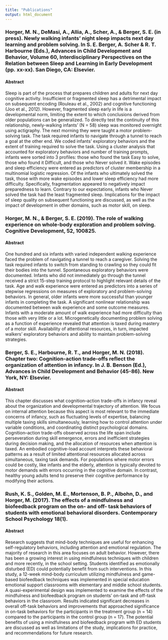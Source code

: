 ```yaml
---
title: "Publications"
output: html_document
---
```



### Horger, M. N., DeMasi, A., Allia, A., Scher, A., & Berger, S. E. (in press). Newly walking infants’ night sleep impacts next day learning and problem solving. In S. E. Berger, A. Scher & R. T. Harbourne (Eds.), Advances in Child Development and Behavior, Volume 60, Interdisciplinary Perspectives on the Relation between Sleep and Learning in Early Development (pp. xx-xx). San Diego, CA: Elsevier.


#### Abstract

Sleep is part of the process that prepares children and adults for next day cognitive activity. Insufficient or fragmented sleep has a detrimental impact on subsequent encoding (Rouleau et al., 2002) and cognitive functioning (Joo et al., 2012). However, fragmented sleep early in life is a developmental norm, limiting the extent to which conclusions derived from older populations can be generalized. To directly test the continuity of this relationship, newly-walking infants’ (N = 58) sleep was monitored overnight using actigraphy. The next morning they were taught a motor problem-solving task. The task required infants to navigate through a tunnel to reach a goal at the other end. We coded infants’ exploratory behaviors and the extent of training required to solve the task. Using a cluster analysis that accounted for exploratory behaviors and number of training prompts, infants were sorted into 3 profiles: those who found the task Easy to solve, those who found it Difficult, and those who Never solved it. Wake episodes and sleep efficiency were entered as predictors of cluster membership in a multinomial logistic regression. Of the infants who ultimately solved the task, those with more wake episodes and lower sleep efficiency had more difficulty. Specifically, fragmentation appeared to negatively impact preparedness to learn. Contrary to our expectations, infants who Never solved the task had the least fragmented sleep. Implications for the impact of sleep quality on subsequent functioning are discussed, as well as the impact of development in other domains, such as motor skill, on sleep. 


### Horger, M. N., & Berger, S. E. (2019). The role of walking experience on whole-body exploration and problem solving. Cognitive Development, 52, 100825.

#### Abstract

One hundred and six infants with varied independent walking experience faced the problem of navigating a tunnel to reach a caregiver. Solving the task required infants to switch from standing to crawling so they could fit their bodies into the tunnel. Spontaneous exploratory behaviors were documented. Infants who did not immediately go through the tunnel received a strict 15-step training protocol to highlight relevant details of the task. Age and walk experience were entered as predictors into a series of stepwise regressions on measures of exploratory and problem-solving behaviors. In general, older infants were more successful than younger infants in completing the task. A significant nonlinear relationship was documented between walk experience and some outcome measures. Infants with a moderate amount of walk experience had more difficulty than those with very little or a lot. Microgenetically documenting problem solving as a function of experience revealed that attention is taxed during mastery of a motor skill. Availability of attentional resources, in turn, impacted walkers’ exploratory behaviors and ability to maintain problem-solving strategies.


### Berger, S. E., Harbourne, R. T., and Horger, M. N. (2018). Chapter two: Cognition-action trade-offs reflect the organization of attention in infancy. In J. B. Benson (Ed.), Advances in Child Development and Behavior (45-86). New York, NY: Elsevier.

#### Abstract 

This chapter discusses what cognition–action trade-offs in infancy reveal about the
organization and developmental trajectory of attention. We focus on internal attention
because this aspect is most relevant to the immediate concerns of infancy, such as fluctuating
levels of expertise, balancing multiple taxing skills simultaneously, learning how
to control attention under variable conditions, and coordinating distinct psychological
domains. Cognition–action trade-offs observed across the life span include perseveration
during skill emergence, errors and inefficient strategies during decision making, and
the allocation of resources when attention is taxed. An embodied cognitive-load
account interprets these behavioral patterns as a result of limited attentional resources
allocated across simultaneous, taxing task demands. For populations where motor
errors could be costly, like infants and the elderly, attention is typically devoted to motor
demands with errors occurring in the cognitive domain. In contrast, healthy young
adults tend to preserve their cognitive performance by modifying their actions.





### Rush, K. S., Golden, M. E., Mortenson, B. P., Albohn, D., and Horger, M. (2017). The effects of a mindfulness and biofeedback program on the on- and off- task behaviors of students with emotional behavioral disorders. Contemporary School Psychology 18(1).

#### Abstract

Research suggests that mind-body techniques are useful for enhancing self-regulatory behaviors, including attention and emotional regulation. The majority of research in this area focuses on adult behavior. However, there has been a growing interest in using mindfulness techniques with children and more recently, in the school setting. Students identified as emotionally disturbed (ED) could potentially benefit from such interventions. In this study, a 12-week mind-body curriculum utilizing mindfulness and game-based biofeedback techniques was implemented in special education emotional support classrooms with elementary and middle school students. A quasi-experimental design was implemented to examine the effects of the mindfulness and biofeedback program on students’ on-task and off-task behaviors in the classroom. Results indicated significant decreases in overall off-task behaviors and improvements that approached significance in on-task behaviors for the participants in the treatment group (n = 14) compared to the participants in the control group (n = 17). The potential benefits of using a mindfulness and biofeedback program with ED students are discussed as well as limitations of the study, implications for practice, and recommendations for future research.
 
 

